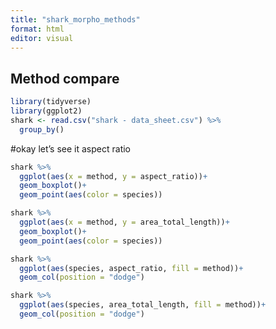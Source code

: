 ```yaml
---
title: "shark_morpho_methods"
format: html
editor: visual
---
```


## Method compare

```r
library(tidyverse)
library(ggplot2)
shark <- read.csv("shark - data_sheet.csv") %>% 
  group_by()
```

#okay let's see it aspect ratio

```r
shark %>% 
  ggplot(aes(x = method, y = aspect_ratio))+
  geom_boxplot()+
  geom_point(aes(color = species))

```

```r
shark %>% 
  ggplot(aes(x = method, y = area_total_length))+
  geom_boxplot()+
  geom_point(aes(color = species))
```

```r
shark %>% 
  ggplot(aes(species, aspect_ratio, fill = method))+
  geom_col(position = "dodge")
```

```r
shark %>% 
  ggplot(aes(species, area_total_length, fill = method))+
  geom_col(position = "dodge")
```
